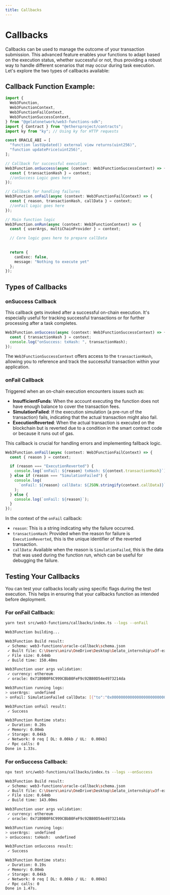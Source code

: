 ```yaml
---
title: Callbacks
---
```


# Callbacks

Callbacks can be used to manage the outcome of your transaction submission. This advanced feature enables your functions to adapt based on the execution status, whether successful or not, thus providing a robust way to handle different scenarios that may occur during task execution. Let's explore the two types of callbacks available:

## Callback Function Example:
```typescript
import {
  Web3Function,
  Web3FunctionContext,
  Web3FunctionFailContext,
  Web3FunctionSuccessContext,
} from "@gelatonetwork/web3-functions-sdk";
import { Contract } from "@ethersproject/contracts";
import ky from "ky"; // Using ky for HTTP requests

const ORACLE_ABI = [
  "function lastUpdated() external view returns(uint256)",
  "function updatePrice(uint256)",
];

// Callback for successful execution
Web3Function.onSuccess(async (context: Web3FunctionSuccessContext) => {
  const { transactionHash } = context;
  //onSuccess Logic goes here
});

// Callback for handling failures
Web3Function.onFail(async (context: Web3FunctionFailContext) => {
  const { reason, transactionHash, callData } = context;
  //onFail Logic goes here
});

// Main function logic
Web3Function.onRun(async (context: Web3FunctionContext) => {
  const { userArgs, multiChainProvider } = context;

  // Core logic goes here to prepare callData
  
  
  return {
    canExec: false,
    message: "Nothing to execute yet"
  };
});
```

## Types of Callbacks

### onSuccess Callback
This callback gets invoked after a successful on-chain execution. It's especially useful for tracking successful transactions or for further processing after a task completes.

```typescript
Web3Function.onSuccess(async (context: Web3FunctionSuccessContext) => {
  const { transactionHash } = context;
  console.log("onSuccess: txHash: ", transactionHash);
});
```

The `Web3FunctionSuccessContext` offers access to the `transactionHash`, allowing you to reference and track the successful transaction within your application.

### onFail Callback
Triggered when an on-chain execution encounters issues such as:

- **InsufficientFunds**: When the account executing the function does not have enough balance to cover the transaction fees.
- **SimulationFailed**: If the execution simulation (a pre-run of the transaction) fails, indicating that the actual transaction might also fail.
- **ExecutionReverted**: When the actual transaction is executed on the blockchain but is reverted due to a condition in the smart contract code or because it runs out of gas.

This callback is crucial for handling errors and implementing fallback logic.

```typescript
Web3Function.onFail(async (context: Web3FunctionFailContext) => {
  const { reason } = context;

  if (reason === "ExecutionReverted") {
    console.log(`onFail: ${reason} txHash: ${context.transactionHash}`);
  } else if (reason === "SimulationFailed") {
    console.log(
      `onFail: ${reason} callData: ${JSON.stringify(context.callData)}`
    );
  } else {
    console.log(`onFail: ${reason}`);
  }
});
```

In the context of the `onFail` callback:

- `reason`: This is a string indicating why the failure occurred.
- `transactionHash`: Provided when the reason for failure is `ExecutionReverted`, this is the unique identifier of the reverted transaction.
- `callData`: Available when the reason is `SimulationFailed`, this is the data that was used during the function run, which can be useful for debugging the failure.

## Testing Your Callbacks
You can test your callbacks locally using specific flags during the test execution. This helps in ensuring that your callbacks function as intended before deployment.

### For onFail Callback:
```bash
yarn test src/web3-functions/callbacks/index.ts --logs --onFail
```

```bash
Web3Function building...

Web3Function Build result:
 ✓ Schema: web3-functions\oracle-callback\schema.json
 ✓ Built file: C:\Users\aniru\OneDrive\Desktop\Gelato_internship\w3f-example\web3-functions-hardhat-template\.tmp\index.js
 ✓ File size: 0.64mb
 ✓ Build time: 150.48ms

Web3Function user args validation:
 ✓ currency: ethereum
 ✓ oracle: 0x71B9B0F6C999CBbB0FeF9c92B80D54e4973214da

Web3Function running logs:
> userArgs:  undefined
> onFail: SimulationFailed callData: [{"to":"0x0000000000000000000000000000000000000000","data":"0x00000000"}]

Web3Function onFail result:
 ✓ Success

Web3Function Runtime stats:
 ✓ Duration: 0.20s
 ✓ Memory: 0.00mb
 ✓ Storage: 0.04kb
 ✓ Network: 0 req [ DL: 0.00kb / UL:  0.00kb]
 ✓ Rpc calls: 0
Done in 1.33s.
```

### For onSuccess Callback:
```bash
npx test src/web3-functions/callbacks/index.ts --logs --onSuccess
```

```bash
Web3Function Build result:
 ✓ Schema: web3-functions\oracle-callback\schema.json
 ✓ Built file: C:\Users\aniru\OneDrive\Desktop\Gelato_internship\w3f-example\web3-functions-hardhat-template\.tmp\index.js
 ✓ File size: 0.64mb
 ✓ Build time: 143.00ms

Web3Function user args validation:
 ✓ currency: ethereum
 ✓ oracle: 0x71B9B0F6C999CBbB0FeF9c92B80D54e4973214da

Web3Function running logs:
> userArgs:  undefined
> onSuccess: txHash:  undefined

Web3Function onSuccess result:
 ✓ Success

Web3Function Runtime stats:
 ✓ Duration: 0.19s
 ✓ Memory: 0.00mb
 ✓ Storage: 0.04kb
 ✓ Network: 0 req [ DL: 0.00kb / UL:  0.00kb]
 ✓ Rpc calls: 0
Done in 1.47s.
```